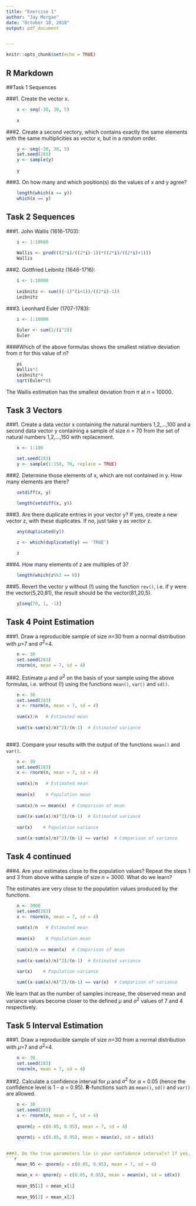 ```yaml
---
title: "Exercise 1"
author: "Jay Morgan"
date: "October 18, 2018"
output: pdf_document


---
```


```r
knitr::opts_chunk$set(echo = TRUE)
```

## R Markdown

##Task 1 Sequences

###1. Create the vector x.

```r
    x <- seq(-30, 30, 5)
        
    x
```


###2. Create a second vectory, which contains exactly the same elements with the same multiplicities as vector x, but in a *random* order.

```r
    y <- seq(-30, 30, 5)
    set.seed(283)
    y <- sample(y)
    
    y
```


###3. On how many and which position(s) do the values of x and y agree?
```r
    length(which(x == y))
    which(x == y)
```

\newpage

## Task 2 Sequences

###1. John Wallis (1616-1703):
```r
    i <- 1:10000
    
    Wallis <- prod(((2*i)/((2*i)-1))*((2*i)/((2*i)+1)))
    Wallis
```


###2. Gottfried Leibnitz (1646-1716):
```r
    i <- 1:10000
    
    Leibnitz <- sum(((-1)^(i+1))/((2*i)-1))
    Leibnitz
```


###3. Leonhard Euler (1707-1783):

```r
    i <- 1:10000
    
    Euler <- sum(1/(i^2))
    Euler
```


####Which of the above formulas shows the smallest relative deviation from $\pi$ for this value of *n*?
```r
    pi
    Wallis*2
    Leibnitz*4
    sqrt(Euler*6)
```

The Wallis estimation has the smallest deviation from $\pi$ at *n* = 10000.


\newpage

## Task 3 Vectors

###1. Create a data vector x containing the natural numbers 1,2,...,100 and a second data vector y containing a sample of size *n* = 70 from the set of natural numbers 1,2,...,150 with replacement.

```r
    x <- 1:100

    set.seed(283)    
    y <- sample(1:150, 70, replace = TRUE)
```

###2. Determine those elements of x, which are not contained in y. How many elements are there?

```r
    setdiff(x, y)

    length(setdiff(x, y))
```

###3. Are there duplicate entries in your vector y? If yes, create a new vector z, with these duplicates. If no, just take y as vector z.
```r
    any(duplicated(y))

    z <- which(duplicated(y) == 'TRUE')
    
    z

```

###4. How many elements of z are multiples of 3?
```r
    length(which(z%%3 == 0))
```

###5. Revert the vector y without (!) using the function `rev()`, i.e. if y were the vector(5,20,81), the result should be the vector(81,20,5).
```r
    y[seq(70, 1, -1)]
```

\newpage

## Task 4 Point Estimation



###1. Draw a reproducible sample of size *n*=30 from a normal distribution with $\mu$=7 and $\sigma^2$=4.
```r
    n <- 30
    set.seed(283)
    rnorm(n, mean = 7, sd = 4)
```

###2. Estimate $\mu$ and $\sigma^2$ on the basis of your sample using the above formulas, i.e. without (!) using the functions `mean()`, `var()` and `sd()`.
```r
    n <- 30
    set.seed(283)
    x <- rnorm(n, mean = 7, sd = 4)
    
    sum(x)/n   # Estimated mean
    
    sum((x-sum(x)/n)^2)/(n-1)  # Estimated variance
   
```

###3. Compare your results with the output of the functions `mean()` and `var()`.
```r
    n <- 30
    set.seed(283)
    x <- rnorm(n, mean = 7, sd = 4)
    
    sum(x)/n   # Estimated mean
    
    mean(x)    # Population mean
    
    sum(x)/n == mean(x)  # Comparison of mean
    
    sum((x-sum(x)/n)^2)/(n-1)  # Estimated variance
    
    var(x)    # Population variance

    sum((x-sum(x)/n)^2)/(n-1) == var(x)  # Comparison of variance
```

\newpage
## Task 4 continued

###4. Are your estimates close to the population values? Repeat the steps 1 and 3 from above witha sample of size *n* = 3000. What do we learn?

The estimates are very close to the population values produced by the functions.
```r
    n <- 3000
    set.seed(283)
    x <- rnorm(n, mean = 7, sd = 4)
    
    sum(x)/n   # Estimated mean
    
    mean(x)    # Population mean
    
    sum(x)/n == mean(x)  # Comparison of mean
    
    sum((x-sum(x)/n)^2)/(n-1)  # Estimated variance
    
    var(x)    # Population variance

    sum((x-sum(x)/n)^2)/(n-1) == var(x)  # Comparison of variance
```
We learn that as the number of samples increase, the observed mean and variance values become closer to the defined $\mu$ and $\sigma^2$ values of 7 and 4 respectively.



\newpage

## Task 5 Interval Estimation

###1. Draw a reproducible sample of size *n*=30 from a normal distribution with $\mu$=7 and $\sigma^2$=4.
```r
    n <- 30
    set.seed(283)
    rnorm(n, mean = 7, sd = 4)
```

###2. Calculate a confidence interval for $\mu$ and $\sigma^2$ for $\alpha$ = 0.05 (hence the confidence level is 1 - $\alpha$ = 0.95). **R**-functions such as `mean()`, `sd()` and `var()` are allowed.
```r
    n <- 30
    set.seed(283)
    x <- rnorm(n, mean = 7, sd = 4)
    
    qnorm(p = c(0.05, 0.95), mean = 7, sd = 4)

    qnorm(p = c(0.05, 0.95), mean = mean(x), sd = sd(x))
    ```

###3. Do the true parameters lie in your confidence intervals? If yes, is this always the case?  If no, why not?
```r
    mean_95 <- qnorm(p = c(0.05, 0.95), mean = 7, sd = 4)

    mean_x <- qnorm(p = c(0.05, 0.95), mean = mean(x), sd = sd(x))
    
    mean_95[1] < mean_x[1]
    
    mean_95[2] > mean_x[2]
```